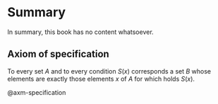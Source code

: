 # Summary

In summary, this book has no content whatsoever.

::: {#axm-specification}

## Axiom of specification

To every set $A$ and to every condition $S(x)$ corresponds a set $B$ whose elements are exactly those elements $x$ of $A$ for which holds $S(x)$.

:::

@axm-specification
